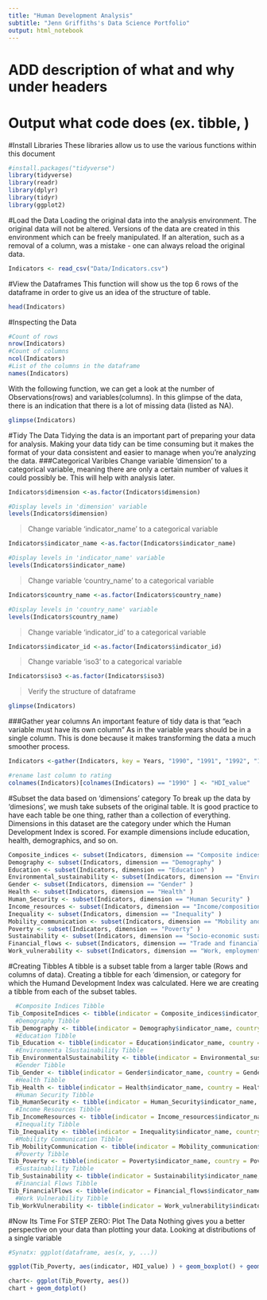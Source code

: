 ```yaml
---
title: "Human Development Analysis"
subtitle: "Jenn Griffiths's Data Science Portfolio" 
output: html_notebook
---
```

#########################################
# ADD description of what and why under headers

# Output what code does (ex. tibble, )
#########################################

#Install Libraries
These libraries allow us to use the various functions within this document
```r
#install.packages("tidyverse")
library(tidyverse)
library(readr)
library(dplyr)
library(tidyr)
library(ggplot2)
```
#Load the Data
Loading the original data into the analysis environment. The original data will not be altered. Versions of the data are created in this environment which can be freely manipulated. If an alteration, such as a removal of a column, was a mistake - one can always reload the original data. 
```r
Indicators <- read_csv("Data/Indicators.csv")
```
#View the Dataframes
This function will show us the top 6 rows of the dataframe in order to give us an idea of the structure of table. 
```r
head(Indicators)
```
#Inspecting the Data
```r
#Count of rows
nrow(Indicators)
#Count of columns
ncol(Indicators)
#List of the columns in the dataframe
names(Indicators)
```
With the following function, we can get a look at the number of Observations(rows) and variables(columns). In this glimpse of the data, there is an indication that there is a lot of missing data (listed as NA). 
```r
glimpse(Indicators)
```
#Tidy The Data
Tidying the data is an important part of preparing your data for analysis. Making your data tidy can be time consuming but it makes the format of your data consistent and easier to manage when you're analyzing the data.
###Categorical Varibles
Change variable 'dimension' to a categorical variable, meaning there are only a certain number of values it could possibly be. This will help with analysis later. 

```r
Indicators$dimension <-as.factor(Indicators$dimension)

#Display levels in 'dimension' variable
levels(Indicators$dimension)
```
>Change variable 'indicator_name' to a categorical variable

```r
Indicators$indicator_name <-as.factor(Indicators$indicator_name)

#Display levels in 'indicator_name' variable
levels(Indicators$indicator_name)
```
>Change variable 'country_name' to a categorical variable

```r
Indicators$country_name <-as.factor(Indicators$country_name)

#Display levels in 'country_name' variable
levels(Indicators$country_name)
```
>Change variable 'indicator_id' to a categorical variable

```r
Indicators$indicator_id <-as.factor(Indicators$indicator_id)
```
>Change variable 'iso3' to a categorical variable

```r
Indicators$iso3 <-as.factor(Indicators$iso3)
```
>Verify the structure of dataframe

```r
glimpse(Indicators)
```
###Gather year columns
An important feature of tidy data is that "each variable must have its own column" As in the variable years should be in a single column. This is done because it makes transforming the data a much smoother process. 
```r
Indicators <-gather(Indicators, key = Years, "1990", "1991", "1992", "1993", "1994", "1995", "1996", "1997", "1998","1999", "2000", "2001", "2002","2003","2004","2005","2006", "2007","2008","2009","2010","2011","2012","2013","2014","2015", "2016", "2017","9999")

#rename last column to rating
colnames(Indicators)[colnames(Indicators) == "1990" ] <- "HDI_value"
```
#Subset the data based on 'dimensions' category
To break up the data by 'dimesions', we mush take subsets of the original table. It is good practice to have each table be one thing, rather than a collection of everything. Dimensions in this dataset are the category under which the Human Development Index is scored. For example dimensions include education, health, demographics, and so on. 

```r
Composite_indices <- subset(Indicators, dimension == "Composite indices" )
Demography <- subset(Indicators, dimension == "Demography" )
Education <- subset(Indicators, dimension == "Education" )
Environmental_sustainability <- subset(Indicators, dimension == "Environmental sustainability" )
Gender <- subset(Indicators, dimension == "Gender" )
Health <- subset(Indicators, dimension == "Health" )
Human_Security <- subset(Indicators, dimension == "Human Security" )
Income_resources <- subset(Indicators, dimension == "Income/composition of resources" )
Inequality <- subset(Indicators, dimension == "Inequality" )
Mobility_communication <- subset(Indicators, dimension == "Mobility and communication" )
Poverty <- subset(Indicators, dimension == "Poverty" )
Sustainability <- subset(Indicators, dimension == "Socio-economic sustainability" )
Financial_flows <- subset(Indicators, dimension == "Trade and financial flows" )
Work_vulnerability <- subset(Indicators, dimension == "Work, employment and vulnerability" )
```
#Creating Tibbles
A tibble is a subset table from a larger table (Rows and columns of data). Creating a tibble for each 'dimension, or category for which the Humand Development Index was calculated.
Here we are creating a tibble from each of the subset tables. 
```r
  #Composite Indices Tibble
Tib_CompositeIndices <- tibble(indicator = Composite_indices$indicator_name, country = Composite_indices$country_name, year = Composite_indices$Years, HDI_value = Composite_indices$HDI_value)
  #Demography Tibble
Tib_Demography <- tibble(indicator = Demography$indicator_name, country = Demography$country_name, year = Demography$Years, HDI_value = Demography$HDI_value)
  #Education Tibble
Tib_Education <- tibble(indicator = Education$indicator_name, country = Education$country_name, year = Education$Years, HDI_value = Education$HDI_value)
  #Environmenta lSustainability Tibble
Tib_EnvironmentalSustainability <- tibble(indicator = Environmental_sustainability$indicator_name, country = Environmental_sustainability$country_name, year = Environmental_sustainability$Years, HDI_value = Environmental_sustainability$HDI_value)
  #Gender Tibble
Tib_Gender <- tibble(indicator = Gender$indicator_name, country = Gender$country_name, year = Gender$Years, HDI_value = Gender$HDI_value)
  #Health Tibble
Tib_Health <- tibble(indicator = Health$indicator_name, country = Health$country_name, year = Health$Years, HDI_value = Health$HDI_value)
  #Human Security Tibble
Tib_HumanSecurity <- tibble(indicator = Human_Security$indicator_name, country = Human_Security$country_name, year = Human_Security$Years, HDI_value = Human_Security$HDI_value)
  #Income Resources Tibble
Tib_IncomeResources <- tibble(indicator = Income_resources$indicator_name, country = Income_resources$country_name, year = Income_resources$Years, HDI_value = Income_resources$HDI_value)
  #Inequality Tibble
Tib_Inequality <- tibble(indicator = Inequality$indicator_name, country = Inequality$country_name, year = Inequality$Years, HDI_value = Inequality$HDI_value)
  #Mobility Communication Tibble
Tib_MobilityCommunication <- tibble(indicator = Mobility_communication$indicator_name, country = Mobility_communication$country_name, year = Mobility_communication$Years, HDI_value = Mobility_communication$HDI_value)
  #Poverty Tibble
Tib_Poverty <- tibble(indicator = Poverty$indicator_name, country = Poverty$country_name, year = Poverty$Years, HDI_value = Poverty$HDI_value)
  #Sustainability Tibble
Tib_Sustainability <- tibble(indicator = Sustainability$indicator_name, country = Sustainability$country_name, year = Sustainability$Years, HDI_value = Sustainability$HDI_value)
  #Financial Flows Tibble
Tib_FinancialFlows <- tibble(indicator = Financial_flows$indicator_name, country = Financial_flows$country_name, year = Financial_flows$Years, HDI_value = Financial_flows$HDI_value)
  #Work Vulnerability Tibble
Tib_WorkVulnerability <- tibble(indicator = Work_vulnerability$indicator_name, country = Work_vulnerability$country_name, year = Work_vulnerability$Years, HDI_value = Work_vulnerability$HDI_value)
```
#Now Its Time For STEP ZERO: Plot The Data
Nothing gives you a better perspective on your data than plotting your data. 
Looking at distributions of a single variable
```r
#Synatx: ggplot(dataframe, aes(x, y, ...))

ggplot(Tib_Poverty, aes(indicator, HDI_value) ) + geom_boxplot() + geom_path(colour = "red")
```


```r
chart<- ggplot(Tib_Poverty, aes())
chart + geom_dotplot()
```

```r

```